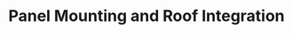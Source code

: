 ---
title: Panel Mounting and Roof Integration
description: "Expert panel mounting and roof integration services for solar energy systems. Ensure optimal performance and aesthetics with our professional installation."
icon: "@/assets/solar-house.webp"
featuredImage: "@/assets/panels.jpg"
parent: "solar"
---